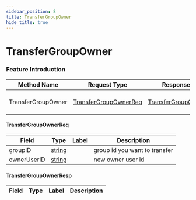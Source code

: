 ```yaml
---
sidebar_position: 8
title: TransferGroupOwner
hide_title: true
---
```


# TransferGroupOwner

### Feature Introduction



| Method Name | Request Type | Response Type | Description |
| ----------- | ------------ | ------------- | ------------- |
| TransferGroupOwner | [TransferGroupOwnerReq](docs/group/index.mdx#TransferGroupOwnerReq) | [TransferGroupOwnerResp](docs/group/index.mdx#TransferGroupOwnerResp) | transfer group owner |
 

#### TransferGroupOwnerReq
| Field | Type | Label | Description |
| ----- | ---- | ----- | ----------- |
| groupID | [string](docs/scalar/scalar.mdx) |  | group id you want to transfer |
| ownerUserID | [string](docs/scalar/scalar.mdx) |  | new owner user id |
 

#### TransferGroupOwnerResp
| Field | Type | Label | Description |
| ----- | ---- | ----- | ----------- |


